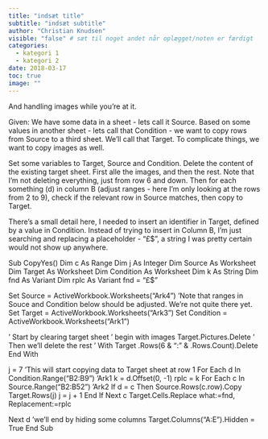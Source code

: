 ```yaml
---
title: "indsæt title"
subtitle: "indsæt subtitle"
author: "Christian Knudsen"
visible: "false" # sæt til noget andet når oplægget/noten er færdigt
categories:
  - kategori 1
  - kategori 2
date: 2018-03-17
toc: true
image: ""
---
```

And handling images while you're at it.

Given: We have some data in a sheet - lets call it Source. Based on some values in another sheet - lets call that Condition - we want to copy rows from Source to a third sheet. We'll call that Target.
To complicate things, we want to copy images as well.

Set some variables to Target, Source and Condition.
Delete the content of the existing target sheet. First alle the images, and then the rest. Note that I'm not deleting everything, just from row 6 and down.
Then for each something (d) in column B (adjust ranges - here I'm only looking at the rows from 2 to 9), check if the relevant row in Source matches, then copy to Target.

There's a small detail here, I needed to insert an identifier in Target, defined by a value in Condition. Instead of trying to insert in Column B, I'm just searching and replacing a placeholder - "£$", a string I was pretty certain would not show up anywhere.


Sub CopyYes()
Dim c As Range
Dim j As Integer
Dim Source As Worksheet
Dim Target As Worksheet
Dim Condition As Worksheet
Dim k As String
Dim fnd As Variant
Dim rplc As Variant
fnd = "£$"

Set Source = ActiveWorkbook.Worksheets("Ark4") 'Note that ranges in Souce and Condition below should be adjusted. We're not quite there yet.
Set Target = ActiveWorkbook.Worksheets("Ark3")
Set Condition = ActiveWorkbook.Worksheets("Ark1")

' Start by clearing target sheet
' begin with images
Target.Pictures.Delete
' Then we'll delete the rest
'
With Target
.Rows(6 & ":" & .Rows.Count).Delete
End With

j = 7 'This will start copying data to Target sheet at row 1
For Each d In Condition.Range("B2:B9") 'Ark1
k = d.Offset(0, -1)
rplc = k
For Each c In Source.Range("B2:B52") 'Ark2
If d = c Then
Source.Rows(c.row).Copy Target.Rows(j)
j = j + 1
End If
Next c
Target.Cells.Replace what:=fnd, Replacement:=rplc

Next d
'we'll end by hiding some columns
Target.Columns("A:E").Hidden = True
End Sub
